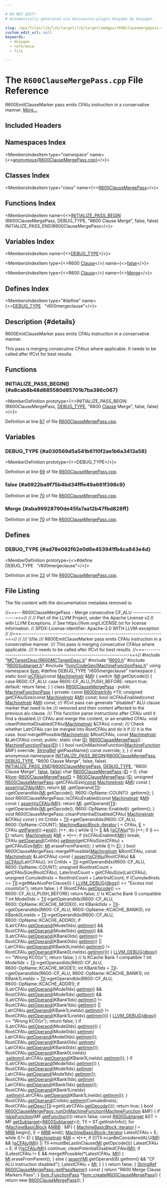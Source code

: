 ```yaml
---

# DO NOT EDIT!
# Automatically generated via docusaurus-plugin-doxygen by Doxygen.

slug: /api/files/lib/lib/target/lib/target/amdgpu/r600clausemergepass-cpp
custom_edit_url: null
keywords:
  - doxygen
  - reference
  - file

---
```





# The `R600ClauseMergePass.cpp` File Reference

<DoxygenPage pluginConfig={pluginConfig}>

R600EmitClauseMarker pass emits CFAlu instruction in a conservative manner. <a href="#details">More...</a>

## Included Headers

<IncludesList>
<IncludesListItem
  filePath="MCTargetDesc/R600MCTargetDesc.h"
  permalink="/docs/api/files/lib/lib/target/lib/target/amdgpu/lib/target/amdgpu/mctargetdesc/r600mctargetdesc-h"
  isLocal="true" />
<IncludesListItem
  filePath="R600.h"
  permalink="/docs/api/files/lib/lib/target/lib/target/amdgpu/r600-h"
  isLocal="true" />
<IncludesListItem
  filePath="R600Subtarget.h"
  permalink="/docs/api/files/lib/lib/target/lib/target/amdgpu/r600subtarget-h"
  isLocal="true" />
<IncludesListItem
  filePath="llvm/CodeGen/MachineFunctionPass.h"
  permalink="/docs/api/files/include/include/llvm/include/llvm/codegen/machinefunctionpass-h"
  isLocal="true" />
</IncludesList>

## Namespaces Index

<MembersIndex>

<MembersIndexItem
  type="namespace"
  name={<><a href="/docs/api/namespaces/anonymous-r600clausemergepass-cpp-">anonymous&#123;R600ClauseMergePass.cpp&#125;</a></>}>
</MembersIndexItem>

</MembersIndex>

## Classes Index

<MembersIndex>

<MembersIndexItem
  type="class"
  name={<><a href="/docs/api/classes/anonymous-namespace-r600clausemergepass-cpp-/r600clausemergepass">R600ClauseMergePass</a></>}>
</MembersIndexItem>

</MembersIndex>

## Functions Index

<MembersIndex>

<MembersIndexItem
  name={<><a href="#a8cab8b48d885580d85701b7ba386c067">INITIALIZE&#95;PASS&#95;BEGIN</a> (R600ClauseMergePass, DEBUG&#95;TYPE, &quot;R600 Clause Merge&quot;, false, false) INITIALIZE&#95;PASS&#95;END(R600ClauseMergePass</>}>
</MembersIndexItem>

</MembersIndex>

## Variables Index

<MembersIndex>

<MembersIndexItem
  name={<><a href="#a030569d5a541b6110f2ae1b6a3413a58">DEBUG&#95;TYPE</a></>}>
</MembersIndexItem>

<MembersIndexItem
  type={<>R600 <a href="/docs/api/classes/llvm/clause">Clause</a></>}
  name={<><a href="#a6922ba9f75b4bd34fffe49a661f398c9">false</a></>}>
</MembersIndexItem>

<MembersIndexItem
  type={<>R600 <a href="/docs/api/classes/llvm/clause">Clause</a></>}
  name={<><a href="#aba99928790de45fa7aa12b47fbd828ff">Merge</a></>}>
</MembersIndexItem>

</MembersIndex>

## Defines Index

<MembersIndex>

<MembersIndexItem
  type="#define"
  name={<><a href="#ad78e062f62e0d6e453941fb4ca843e4d">DEBUG&#95;TYPE</a>&nbsp;&nbsp;&nbsp;&quot;r600mergeclause&quot;</>}>
</MembersIndexItem>

</MembersIndex>

## Description {#details}

R600EmitClauseMarker pass emits CFAlu instruction in a conservative manner.

This pass is merging consecutive CFAlus where applicable. It needs to be called after IfCvt for best results.

<SectionDefinition>

## Functions

### INITIALIZE&#95;PASS&#95;BEGIN() {#a8cab8b48d885580d85701b7ba386c067}

<MemberDefinition
  prototype={<>INITIALIZE&#95;PASS&#95;BEGIN (R600ClauseMergePass, <a href="/docs/api/files/include/include/llvm/include/llvm/adt/genericcycleimpl-h/#ad78e062f62e0d6e453941fb4ca843e4d">DEBUG&#95;TYPE</a>, &quot;R600 <a href="/docs/api/classes/llvm/clause">Clause</a> Merge&quot;, false, false)</>}>

Definition at line <a href="#l00067">67</a> of file <a href="/docs/api/files/lib/lib/target/lib/target/amdgpu/r600clausemergepass-cpp">R600ClauseMergePass.cpp</a>.
</MemberDefinition>

</SectionDefinition>

<SectionDefinition>

## Variables

### DEBUG&#95;TYPE {#a030569d5a541b6110f2ae1b6a3413a58}

<MemberDefinition
  prototype={<>DEBUG&#95;TYPE</>}>

Definition at line <a href="#l00069">69</a> of file <a href="/docs/api/files/lib/lib/target/lib/target/amdgpu/r600clausemergepass-cpp">R600ClauseMergePass.cpp</a>.
</MemberDefinition>

### false {#a6922ba9f75b4bd34fffe49a661f398c9}

<MemberDefinition
  prototype="R600 Clause false">

Definition at line <a href="#l00070">70</a> of file <a href="/docs/api/files/lib/lib/target/lib/target/amdgpu/r600clausemergepass-cpp">R600ClauseMergePass.cpp</a>.
</MemberDefinition>

### Merge {#aba99928790de45fa7aa12b47fbd828ff}

<MemberDefinition
  prototype="R600 Clause Merge">

Definition at line <a href="#l00070">70</a> of file <a href="/docs/api/files/lib/lib/target/lib/target/amdgpu/r600clausemergepass-cpp">R600ClauseMergePass.cpp</a>.
</MemberDefinition>

</SectionDefinition>

<SectionDefinition>

## Defines

### DEBUG&#95;TYPE {#ad78e062f62e0d6e453941fb4ca843e4d}

<MemberDefinition
  prototype={<>#define DEBUG&#95;TYPE&nbsp;&nbsp;&nbsp;&quot;r600mergeclause&quot;</>}>

Definition at line <a href="#l00022">22</a> of file <a href="/docs/api/files/lib/lib/target/lib/target/amdgpu/r600clausemergepass-cpp">R600ClauseMergePass.cpp</a>.
</MemberDefinition>

</SectionDefinition>

## File Listing

The file content with the documentation metadata removed is:

<ProgramListing>

<Link id="l00001" /><CodeLine lineNumber="1"><Highlight kind="comment">//===-- R600ClauseMergePass - Merge consecutive CF&#95;ALU -------------------===//</Highlight><Highlight kind="normal"></Highlight></CodeLine>
<Link id="l00002" /><CodeLine lineNumber="2"><Highlight kind="normal"></Highlight><Highlight kind="comment">//</Highlight><Highlight kind="normal"></Highlight></CodeLine>
<Link id="l00003" /><CodeLine lineNumber="3"><Highlight kind="normal"></Highlight><Highlight kind="comment">// Part of the LLVM Project, under the Apache License v2.0 with LLVM Exceptions.</Highlight><Highlight kind="normal"></Highlight></CodeLine>
<Link id="l00004" /><CodeLine lineNumber="4"><Highlight kind="normal"></Highlight><Highlight kind="comment">// See https://llvm.org/LICENSE.txt for license information.</Highlight><Highlight kind="normal"></Highlight></CodeLine>
<Link id="l00005" /><CodeLine lineNumber="5"><Highlight kind="normal"></Highlight><Highlight kind="comment">// SPDX-License-Identifier: Apache-2.0 WITH LLVM-exception</Highlight><Highlight kind="normal"></Highlight></CodeLine>
<Link id="l00006" /><CodeLine lineNumber="6"><Highlight kind="normal"></Highlight><Highlight kind="comment">//</Highlight><Highlight kind="normal"></Highlight></CodeLine>
<Link id="l00007" /><CodeLine lineNumber="7"><Highlight kind="normal"></Highlight><Highlight kind="comment">//===----------------------------------------------------------------------===//</Highlight><Highlight kind="normal"></Highlight></CodeLine>
<Link id="l00008" /><CodeLine lineNumber="8"><Highlight kind="normal"></Highlight><Highlight kind="comment">//</Highlight><Highlight kind="comment"></Highlight></CodeLine>
<Link id="l00009" /><CodeLine lineNumber="9"><Highlight kind="comment">/// \\file</Highlight></CodeLine>
<Link id="l00010" /><CodeLine lineNumber="10"><Highlight kind="comment">/// R600EmitClauseMarker pass emits CFAlu instruction in a conservative manner.</Highlight></CodeLine>
<Link id="l00011" /><CodeLine lineNumber="11"><Highlight kind="comment">/// This pass is merging consecutive CFAlus where applicable.</Highlight></CodeLine>
<Link id="l00012" /><CodeLine lineNumber="12"><Highlight kind="comment">/// It needs to be called after IfCvt for best results.</Highlight><Highlight kind="normal"></Highlight></CodeLine>
<Link id="l00013" /><CodeLine lineNumber="13"><Highlight kind="normal"></Highlight><Highlight kind="comment">//===----------------------------------------------------------------------===//</Highlight><Highlight kind="normal"></Highlight></CodeLine>
<Link id="l00014" /><CodeLine lineNumber="14"><Highlight kind="normal"></Highlight></CodeLine>
<Link id="l00015" /><CodeLine lineNumber="15"><Highlight kind="normal"></Highlight><Highlight kind="preprocessor">#include &quot;<a href="/docs/api/files/lib/lib/target/lib/target/amdgpu/lib/target/amdgpu/mctargetdesc/r600mctargetdesc-h">MCTargetDesc/R600MCTargetDesc.h</a>&quot;</Highlight><Highlight kind="normal"></Highlight></CodeLine>
<Link id="l00016" /><CodeLine lineNumber="16"><Highlight kind="normal"></Highlight><Highlight kind="preprocessor">#include &quot;<a href="/docs/api/files/lib/lib/target/lib/target/amdgpu/r600-h">R600.h</a>&quot;</Highlight><Highlight kind="normal"></Highlight></CodeLine>
<Link id="l00017" /><CodeLine lineNumber="17"><Highlight kind="normal"></Highlight><Highlight kind="preprocessor">#include &quot;<a href="/docs/api/files/lib/lib/target/lib/target/amdgpu/r600subtarget-h">R600Subtarget.h</a>&quot;</Highlight><Highlight kind="normal"></Highlight></CodeLine>
<Link id="l00018" /><CodeLine lineNumber="18"><Highlight kind="normal"></Highlight><Highlight kind="preprocessor">#include &quot;<a href="/docs/api/files/include/include/llvm/include/llvm/codegen/machinefunctionpass-h">llvm/CodeGen/MachineFunctionPass.h</a>&quot;</Highlight><Highlight kind="normal"></Highlight></CodeLine>
<Link id="l00019" /><CodeLine lineNumber="19"><Highlight kind="normal"></Highlight></CodeLine>
<Link id="l00020" /><CodeLine lineNumber="20"><Highlight kind="normal"></Highlight><Highlight kind="keyword">using namespace </Highlight><Highlight kind="normal"><a href="/docs/api/namespaces/llvm">llvm</a>;</Highlight></CodeLine>
<Link id="l00021" /><CodeLine lineNumber="21"><Highlight kind="normal"></Highlight></CodeLine>
<Link id="l00022" /><CodeLine lineNumber="22" lineLink="#ad78e062f62e0d6e453941fb4ca843e4d"><Highlight kind="normal"></Highlight><Highlight kind="preprocessor">#define DEBUG&#95;TYPE &quot;r600mergeclause&quot;</Highlight><Highlight kind="normal"></Highlight></CodeLine>
<Link id="l00023" /><CodeLine lineNumber="23"><Highlight kind="normal"></Highlight></CodeLine>
<Link id="l00024" /><CodeLine lineNumber="24" lineLink="/docs/api/namespaces/anonymous-r600clausemergepass-cpp-"><Highlight kind="normal"></Highlight><Highlight kind="keyword">namespace </Highlight><Highlight kind="normal">&#123;</Highlight></CodeLine>
<Link id="l00025" /><CodeLine lineNumber="25"><Highlight kind="normal"></Highlight></CodeLine>
<Link id="l00026" /><CodeLine lineNumber="26" lineLink="/docs/api/namespaces/anonymous-r600clausemergepass-cpp-/#aef4ee28a23f213c74776a9f4d8cc4d11"><Highlight kind="normal"></Highlight><Highlight kind="keyword">static</Highlight><Highlight kind="normal"> </Highlight><Highlight kind="keywordtype">bool</Highlight><Highlight kind="normal"> <a href="/docs/api/namespaces/anonymous-r600clausemergepass-cpp-/#aef4ee28a23f213c74776a9f4d8cc4d11">isCFAlu</a>(</Highlight><Highlight kind="keyword">const</Highlight><Highlight kind="normal"> <a href="/docs/api/classes/llvm/machineinstr">MachineInstr</a> &amp;<a href="/docs/api/files/lib/lib/codegen/lib/codegen/globalisel/irtranslator-cpp/#abe44dfdea65b4f7e11e0a608ab708b76">MI</a>) &#123;</Highlight></CodeLine>
<Link id="l00027" /><CodeLine lineNumber="27"><Highlight kind="normal">  </Highlight><Highlight kind="keywordflow">switch</Highlight><Highlight kind="normal"> (<a href="/docs/api/files/lib/lib/codegen/lib/codegen/globalisel/irtranslator-cpp/#abe44dfdea65b4f7e11e0a608ab708b76">MI</a>.getOpcode()) &#123;</Highlight></CodeLine>
<Link id="l00028" /><CodeLine lineNumber="28"><Highlight kind="normal">  </Highlight><Highlight kind="keywordflow">case</Highlight><Highlight kind="normal"> R600::CF&#95;ALU:</Highlight></CodeLine>
<Link id="l00029" /><CodeLine lineNumber="29"><Highlight kind="normal">  </Highlight><Highlight kind="keywordflow">case</Highlight><Highlight kind="normal"> R600::CF&#95;ALU&#95;PUSH&#95;BEFORE:</Highlight></CodeLine>
<Link id="l00030" /><CodeLine lineNumber="30"><Highlight kind="normal">    </Highlight><Highlight kind="keywordflow">return</Highlight><Highlight kind="normal"> </Highlight><Highlight kind="keyword">true</Highlight><Highlight kind="normal">;</Highlight></CodeLine>
<Link id="l00031" /><CodeLine lineNumber="31"><Highlight kind="normal">  </Highlight><Highlight kind="keywordflow">default</Highlight><Highlight kind="normal">:</Highlight></CodeLine>
<Link id="l00032" /><CodeLine lineNumber="32"><Highlight kind="normal">    </Highlight><Highlight kind="keywordflow">return</Highlight><Highlight kind="normal"> </Highlight><Highlight kind="keyword">false</Highlight><Highlight kind="normal">;</Highlight></CodeLine>
<Link id="l00033" /><CodeLine lineNumber="33"><Highlight kind="normal">  &#125;</Highlight></CodeLine>
<Link id="l00034" /><CodeLine lineNumber="34"><Highlight kind="normal">&#125;</Highlight></CodeLine>
<Link id="l00035" /><CodeLine lineNumber="35"><Highlight kind="normal"></Highlight></CodeLine>
<Link id="l00036" /><CodeLine lineNumber="36" lineLink="/docs/api/classes/anonymous-namespace-r600clausemergepass-cpp-/r600clausemergepass"><Highlight kind="normal"></Highlight><Highlight kind="keyword">class </Highlight><Highlight kind="normal"><a href="/docs/api/classes/anonymous-namespace-r600clausemergepass-cpp-/r600clausemergepass/#a9f2bec97a19ea44f475f2bcab2501785">R600ClauseMergePass</a> : </Highlight><Highlight kind="keyword">public</Highlight><Highlight kind="normal"> <a href="/docs/api/classes/llvm/machinefunctionpass/#a29c81d2386f4a727c6d33413807530c8">MachineFunctionPass</a> &#123;</Highlight></CodeLine>
<Link id="l00037" /><CodeLine lineNumber="37"><Highlight kind="normal"></Highlight></CodeLine>
<Link id="l00038" /><CodeLine lineNumber="38"><Highlight kind="normal"></Highlight><Highlight kind="keyword">private</Highlight><Highlight kind="normal">:</Highlight></CodeLine>
<Link id="l00039" /><CodeLine lineNumber="39"><Highlight kind="normal">  </Highlight><Highlight kind="keyword">const</Highlight><Highlight kind="normal"> <a href="/docs/api/classes/llvm/r600instrinfo">R600InstrInfo</a> &#42;TII;</Highlight></CodeLine>
<Link id="l00040" /><CodeLine lineNumber="40"><Highlight kind="normal"></Highlight></CodeLine>
<Link id="l00041" /><CodeLine lineNumber="41"><Highlight kind="normal">  </Highlight><Highlight kind="keywordtype">unsigned</Highlight><Highlight kind="normal"> getCFAluSize(</Highlight><Highlight kind="keyword">const</Highlight><Highlight kind="normal"> <a href="/docs/api/classes/llvm/machineinstr">MachineInstr</a> &amp;<a href="/docs/api/files/lib/lib/codegen/lib/codegen/globalisel/irtranslator-cpp/#abe44dfdea65b4f7e11e0a608ab708b76">MI</a>) </Highlight><Highlight kind="keyword">const</Highlight><Highlight kind="normal">;</Highlight></CodeLine>
<Link id="l00042" /><CodeLine lineNumber="42"><Highlight kind="normal">  </Highlight><Highlight kind="keywordtype">bool</Highlight><Highlight kind="normal"> isCFAluEnabled(</Highlight><Highlight kind="keyword">const</Highlight><Highlight kind="normal"> <a href="/docs/api/classes/llvm/machineinstr">MachineInstr</a> &amp;<a href="/docs/api/files/lib/lib/codegen/lib/codegen/globalisel/irtranslator-cpp/#abe44dfdea65b4f7e11e0a608ab708b76">MI</a>) </Highlight><Highlight kind="keyword">const</Highlight><Highlight kind="normal">;</Highlight></CodeLine>
<Link id="l00043" /><CodeLine lineNumber="43"><Highlight kind="normal"></Highlight><Highlight kind="comment"></Highlight></CodeLine>
<Link id="l00044" /><CodeLine lineNumber="44"><Highlight kind="comment">  /// IfCvt pass can generate &quot;disabled&quot; ALU clause marker that need to be</Highlight></CodeLine>
<Link id="l00045" /><CodeLine lineNumber="45"><Highlight kind="comment">  /// removed and their content affected to the previous alu clause.</Highlight></CodeLine>
<Link id="l00046" /><CodeLine lineNumber="46"><Highlight kind="comment">  /// This function parse instructions after CFAlu until it find a disabled</Highlight></CodeLine>
<Link id="l00047" /><CodeLine lineNumber="47"><Highlight kind="comment">  /// CFAlu and merge the content, or an enabled CFAlu.</Highlight><Highlight kind="normal"></Highlight></CodeLine>
<Link id="l00048" /><CodeLine lineNumber="48"><Highlight kind="normal">  </Highlight><Highlight kind="keywordtype">void</Highlight><Highlight kind="normal"> cleanPotentialDisabledCFAlu(<a href="/docs/api/classes/llvm/machineinstr">MachineInstr</a> &amp;CFAlu) </Highlight><Highlight kind="keyword">const</Highlight><Highlight kind="normal">;</Highlight></CodeLine>
<Link id="l00049" /><CodeLine lineNumber="49"><Highlight kind="normal"></Highlight><Highlight kind="comment"></Highlight></CodeLine>
<Link id="l00050" /><CodeLine lineNumber="50"><Highlight kind="comment">  /// Check whether LatrCFAlu can be merged into RootCFAlu and do it if</Highlight></CodeLine>
<Link id="l00051" /><CodeLine lineNumber="51"><Highlight kind="comment">  /// it is the case.</Highlight><Highlight kind="normal"></Highlight></CodeLine>
<Link id="l00052" /><CodeLine lineNumber="52"><Highlight kind="normal">  </Highlight><Highlight kind="keywordtype">bool</Highlight><Highlight kind="normal"> mergeIfPossible(<a href="/docs/api/classes/llvm/machineinstr">MachineInstr</a> &amp;RootCFAlu,</Highlight></CodeLine>
<Link id="l00053" /><CodeLine lineNumber="53"><Highlight kind="normal">                       </Highlight><Highlight kind="keyword">const</Highlight><Highlight kind="normal"> <a href="/docs/api/classes/llvm/machineinstr">MachineInstr</a> &amp;LatrCFAlu) </Highlight><Highlight kind="keyword">const</Highlight><Highlight kind="normal">;</Highlight></CodeLine>
<Link id="l00054" /><CodeLine lineNumber="54"><Highlight kind="normal"></Highlight></CodeLine>
<Link id="l00055" /><CodeLine lineNumber="55"><Highlight kind="normal"></Highlight><Highlight kind="keyword">public</Highlight><Highlight kind="normal">:</Highlight></CodeLine>
<Link id="l00056" /><CodeLine lineNumber="56" lineLink="/docs/api/classes/anonymous-namespace-r600clausemergepass-cpp-/r600clausemergepass/#a43a46344e7ca4e2c086322a5f64f05e1"><Highlight kind="normal">  </Highlight><Highlight kind="keyword">static</Highlight><Highlight kind="normal"> </Highlight><Highlight kind="keywordtype">char</Highlight><Highlight kind="normal"> <a href="/docs/api/classes/anonymous-namespace-r600clausemergepass-cpp-/r600clausemergepass/#a43a46344e7ca4e2c086322a5f64f05e1">ID</a>;</Highlight></CodeLine>
<Link id="l00057" /><CodeLine lineNumber="57"><Highlight kind="normal"></Highlight></CodeLine>
<Link id="l00058" /><CodeLine lineNumber="58" lineLink="/docs/api/classes/anonymous-namespace-r600clausemergepass-cpp-/r600clausemergepass/#a9f2bec97a19ea44f475f2bcab2501785"><Highlight kind="normal">  <a href="/docs/api/classes/anonymous-namespace-r600clausemergepass-cpp-/r600clausemergepass/#a9f2bec97a19ea44f475f2bcab2501785">R600ClauseMergePass</a>() : <a href="/docs/api/classes/llvm/machinefunctionpass/#a29c81d2386f4a727c6d33413807530c8">MachineFunctionPass</a>(<a href="/docs/api/classes/anonymous-namespace-r600clausemergepass-cpp-/r600clausemergepass/#a43a46344e7ca4e2c086322a5f64f05e1">ID</a>) &#123; &#125;</Highlight></CodeLine>
<Link id="l00059" /><CodeLine lineNumber="59"><Highlight kind="normal"></Highlight></CodeLine>
<Link id="l00060" /><CodeLine lineNumber="60"><Highlight kind="normal">  </Highlight><Highlight kind="keywordtype">bool</Highlight><Highlight kind="normal"> runOnMachineFunction(<a href="/docs/api/classes/llvm/machinefunction">MachineFunction</a> &amp;MF) </Highlight><Highlight kind="keyword">override</Highlight><Highlight kind="normal">;</Highlight></CodeLine>
<Link id="l00061" /><CodeLine lineNumber="61"><Highlight kind="normal"></Highlight></CodeLine>
<Link id="l00062" /><CodeLine lineNumber="62"><Highlight kind="normal">  <a href="/docs/api/classes/llvm/stringref">StringRef</a> getPassName() </Highlight><Highlight kind="keyword">const override</Highlight><Highlight kind="normal">;</Highlight></CodeLine>
<Link id="l00063" /><CodeLine lineNumber="63"><Highlight kind="normal">&#125;;</Highlight></CodeLine>
<Link id="l00064" /><CodeLine lineNumber="64"><Highlight kind="normal"></Highlight></CodeLine>
<Link id="l00065" /><CodeLine lineNumber="65"><Highlight kind="normal">&#125; </Highlight><Highlight kind="comment">// end anonymous namespace</Highlight><Highlight kind="normal"></Highlight></CodeLine>
<Link id="l00066" /><CodeLine lineNumber="66"><Highlight kind="normal"></Highlight></CodeLine>
<Link id="l00067" /><CodeLine lineNumber="67" lineLink="#a8cab8b48d885580d85701b7ba386c067"><Highlight kind="normal"><a href="/docs/api/files/include/include/llvm/passsupport-h/#aaa970fc931c1c63037a8182e028d04b1">INITIALIZE&#95;PASS&#95;BEGIN</a>(<a href="/docs/api/classes/anonymous-namespace-r600clausemergepass-cpp-/r600clausemergepass/#a9f2bec97a19ea44f475f2bcab2501785">R600ClauseMergePass</a>, <a href="/docs/api/files/include/include/llvm/include/llvm/adt/genericcycleimpl-h/#ad78e062f62e0d6e453941fb4ca843e4d">DEBUG&#95;TYPE</a>,</Highlight></CodeLine>
<Link id="l00068" /><CodeLine lineNumber="68"><Highlight kind="normal">                      </Highlight><Highlight kind="stringliteral">&quot;R600 Clause Merge&quot;</Highlight><Highlight kind="normal">, </Highlight><Highlight kind="keyword">false</Highlight><Highlight kind="normal">, </Highlight><Highlight kind="keyword">false</Highlight><Highlight kind="normal">)</Highlight></CodeLine>
<Link id="l00069" /><CodeLine lineNumber="69" lineLink="#a030569d5a541b6110f2ae1b6a3413a58"><Highlight kind="normal"><a href="/docs/api/files/include/include/llvm/passsupport-h/#a74ce8276b89067e806f67c45a6d92575">INITIALIZE&#95;PASS&#95;END</a>(<a href="/docs/api/classes/anonymous-namespace-r600clausemergepass-cpp-/r600clausemergepass/#a9f2bec97a19ea44f475f2bcab2501785">R600ClauseMergePass</a>, <a href="/docs/api/files/include/include/llvm/include/llvm/adt/genericcycleimpl-h/#ad78e062f62e0d6e453941fb4ca843e4d">DEBUG&#95;TYPE</a>,</Highlight></CodeLine>
<Link id="l00070" /><CodeLine lineNumber="70" lineLink="#a6922ba9f75b4bd34fffe49a661f398c9"><Highlight kind="normal">                    </Highlight><Highlight kind="stringliteral">&quot;R600 Clause Merge&quot;</Highlight><Highlight kind="normal">, <a href="/docs/api/namespaces/false">false</a>, <a href="/docs/api/namespaces/false">false</a>)</Highlight></CodeLine>
<Link id="l00071" /><CodeLine lineNumber="71"><Highlight kind="normal"></Highlight></CodeLine>
<Link id="l00072" /><CodeLine lineNumber="72"><Highlight kind="normal"></Highlight><Highlight kind="keywordtype">char</Highlight><Highlight kind="normal"> <a href="/docs/api/classes/anonymous-namespace-r600clausemergepass-cpp-/r600clausemergepass/#a9f2bec97a19ea44f475f2bcab2501785">R600ClauseMergePass</a>::<a href="/docs/api/namespaces/llvm/callingconv/#abdf8cf606905c10634e831390981b0ed">ID</a> = 0;</Highlight></CodeLine>
<Link id="l00073" /><CodeLine lineNumber="73"><Highlight kind="normal"></Highlight></CodeLine>
<Link id="l00074" /><CodeLine lineNumber="74" lineLink="/docs/api/namespaces/llvm/#a09e6df003806bd4c9c27584fc8008791"><Highlight kind="normal"></Highlight><Highlight kind="keywordtype">char</Highlight><Highlight kind="normal"> &amp;<a href="/docs/api/namespaces/llvm">llvm</a>::<a href="/docs/api/namespaces/llvm/#a09e6df003806bd4c9c27584fc8008791">R600ClauseMergePassID</a> = <a href="/docs/api/classes/anonymous-namespace-r600clausemergepass-cpp-/r600clausemergepass/#a9f2bec97a19ea44f475f2bcab2501785">R600ClauseMergePass</a>::<a href="/docs/api/namespaces/llvm/callingconv/#abdf8cf606905c10634e831390981b0ed">ID</a>;</Highlight></CodeLine>
<Link id="l00075" /><CodeLine lineNumber="75"><Highlight kind="normal"></Highlight></CodeLine>
<Link id="l00076" /><CodeLine lineNumber="76"><Highlight kind="normal"></Highlight><Highlight kind="keywordtype">unsigned</Highlight><Highlight kind="normal"> <a href="/docs/api/classes/anonymous-namespace-r600clausemergepass-cpp-/r600clausemergepass/#a9f2bec97a19ea44f475f2bcab2501785">R600ClauseMergePass</a>::getCFAluSize(<a href="/docs/api/files/lib/lib/target/lib/target/aarch64/aarch64promoteconstant-cpp/#a90f8350fecae261c25be85d38b451bff">const</a> <a href="/docs/api/classes/llvm/machineinstr">MachineInstr</a> &amp;<a href="/docs/api/files/lib/lib/codegen/lib/codegen/globalisel/irtranslator-cpp/#abe44dfdea65b4f7e11e0a608ab708b76">MI</a>)</Highlight><Highlight kind="keyword"> const </Highlight><Highlight kind="normal">&#123;</Highlight></CodeLine>
<Link id="l00077" /><CodeLine lineNumber="77"><Highlight kind="normal">  <a href="/docs/api/files/lib/lib/target/lib/target/amdgpu/silowercontrolflow-cpp/#a4868c5d81c5ccc98c47aeab6244346a0">assert</a>(<a href="/docs/api/namespaces/anonymous-r600clausemergepass-cpp-/#aef4ee28a23f213c74776a9f4d8cc4d11">isCFAlu</a>(<a href="/docs/api/files/lib/lib/codegen/lib/codegen/globalisel/irtranslator-cpp/#abe44dfdea65b4f7e11e0a608ab708b76">MI</a>));</Highlight></CodeLine>
<Link id="l00078" /><CodeLine lineNumber="78"><Highlight kind="normal">  </Highlight><Highlight kind="keywordflow">return</Highlight><Highlight kind="normal"> <a href="/docs/api/files/lib/lib/codegen/lib/codegen/globalisel/irtranslator-cpp/#abe44dfdea65b4f7e11e0a608ab708b76">MI</a></Highlight></CodeLine>
<Link id="l00079" /><CodeLine lineNumber="79"><Highlight kind="normal">      .getOperand(<a href="/docs/api/files/lib/lib/target/lib/target/hexagon/hexagoncopytocombine-cpp/#a1d40004718218dbdf06b496766299101">TII</a>-&gt;getOperandIdx(<a href="/docs/api/files/lib/lib/codegen/lib/codegen/globalisel/irtranslator-cpp/#abe44dfdea65b4f7e11e0a608ab708b76">MI</a>.getOpcode(), R600::OpName::COUNT))</Highlight></CodeLine>
<Link id="l00080" /><CodeLine lineNumber="80"><Highlight kind="normal">      .getImm();</Highlight></CodeLine>
<Link id="l00081" /><CodeLine lineNumber="81"><Highlight kind="normal">&#125;</Highlight></CodeLine>
<Link id="l00082" /><CodeLine lineNumber="82"><Highlight kind="normal"></Highlight></CodeLine>
<Link id="l00083" /><CodeLine lineNumber="83"><Highlight kind="normal"></Highlight><Highlight kind="keywordtype">bool</Highlight><Highlight kind="normal"> R600ClauseMergePass::isCFAluEnabled(</Highlight><Highlight kind="keyword">const</Highlight><Highlight kind="normal"> <a href="/docs/api/classes/llvm/machineinstr">MachineInstr</a> &amp;<a href="/docs/api/files/lib/lib/codegen/lib/codegen/globalisel/irtranslator-cpp/#abe44dfdea65b4f7e11e0a608ab708b76">MI</a>)</Highlight><Highlight kind="keyword"> const </Highlight><Highlight kind="normal">&#123;</Highlight></CodeLine>
<Link id="l00084" /><CodeLine lineNumber="84"><Highlight kind="normal">  <a href="/docs/api/files/lib/lib/target/lib/target/amdgpu/silowercontrolflow-cpp/#a4868c5d81c5ccc98c47aeab6244346a0">assert</a>(<a href="/docs/api/namespaces/anonymous-r600clausemergepass-cpp-/#aef4ee28a23f213c74776a9f4d8cc4d11">isCFAlu</a>(<a href="/docs/api/files/lib/lib/codegen/lib/codegen/globalisel/irtranslator-cpp/#abe44dfdea65b4f7e11e0a608ab708b76">MI</a>));</Highlight></CodeLine>
<Link id="l00085" /><CodeLine lineNumber="85"><Highlight kind="normal">  </Highlight><Highlight kind="keywordflow">return</Highlight><Highlight kind="normal"> <a href="/docs/api/files/lib/lib/codegen/lib/codegen/globalisel/irtranslator-cpp/#abe44dfdea65b4f7e11e0a608ab708b76">MI</a></Highlight></CodeLine>
<Link id="l00086" /><CodeLine lineNumber="86"><Highlight kind="normal">      .getOperand(<a href="/docs/api/files/lib/lib/target/lib/target/hexagon/hexagoncopytocombine-cpp/#a1d40004718218dbdf06b496766299101">TII</a>-&gt;getOperandIdx(<a href="/docs/api/files/lib/lib/codegen/lib/codegen/globalisel/irtranslator-cpp/#abe44dfdea65b4f7e11e0a608ab708b76">MI</a>.getOpcode(), R600::OpName::Enabled))</Highlight></CodeLine>
<Link id="l00087" /><CodeLine lineNumber="87"><Highlight kind="normal">      .getImm();</Highlight></CodeLine>
<Link id="l00088" /><CodeLine lineNumber="88"><Highlight kind="normal">&#125;</Highlight></CodeLine>
<Link id="l00089" /><CodeLine lineNumber="89"><Highlight kind="normal"></Highlight></CodeLine>
<Link id="l00090" /><CodeLine lineNumber="90"><Highlight kind="normal"></Highlight><Highlight kind="keywordtype">void</Highlight><Highlight kind="normal"> R600ClauseMergePass::cleanPotentialDisabledCFAlu(</Highlight></CodeLine>
<Link id="l00091" /><CodeLine lineNumber="91"><Highlight kind="normal">    <a href="/docs/api/classes/llvm/machineinstr">MachineInstr</a> &amp;CFAlu)</Highlight><Highlight kind="keyword"> const </Highlight><Highlight kind="normal">&#123;</Highlight></CodeLine>
<Link id="l00092" /><CodeLine lineNumber="92"><Highlight kind="normal">  </Highlight><Highlight kind="keywordtype">int</Highlight><Highlight kind="normal"> CntIdx = <a href="/docs/api/files/lib/lib/target/lib/target/hexagon/hexagoncopytocombine-cpp/#a1d40004718218dbdf06b496766299101">TII</a>-&gt;getOperandIdx(R600::CF&#95;ALU, R600::OpName::COUNT);</Highlight></CodeLine>
<Link id="l00093" /><CodeLine lineNumber="93"><Highlight kind="normal">  <a href="/docs/api/classes/llvm/machinebasicblock/#ae34c996b58df9b9ce6695a0c8b70c533">MachineBasicBlock::iterator</a> <a href="/docs/api/files/lib/lib/support/md5-cpp/#ac0eafdc9ee161b71e7af98af736952fd">I</a> = CFAlu, <a href="/docs/api/files/lib/lib/ir/builtingcs-cpp/#abb2b3a60ccc38a28239e19a1646e0c8a">E</a> = CFAlu.<a href="/docs/api/classes/llvm/machineinstr/#a1e855100f407ca4be098d0050be403b0">getParent</a>()-&gt;<a href="/docs/api/classes/llvm/machinebasicblock/#acbc921830578e2741be6549db716c0ce">end</a>();</Highlight></CodeLine>
<Link id="l00094" /><CodeLine lineNumber="94"><Highlight kind="normal">  <a href="/docs/api/files/lib/lib/support/md5-cpp/#ac0eafdc9ee161b71e7af98af736952fd">I</a>++;</Highlight></CodeLine>
<Link id="l00095" /><CodeLine lineNumber="95"><Highlight kind="normal">  </Highlight><Highlight kind="keywordflow">do</Highlight><Highlight kind="normal"> &#123;</Highlight></CodeLine>
<Link id="l00096" /><CodeLine lineNumber="96"><Highlight kind="normal">    </Highlight><Highlight kind="keywordflow">while</Highlight><Highlight kind="normal"> (<a href="/docs/api/files/lib/lib/support/md5-cpp/#ac0eafdc9ee161b71e7af98af736952fd">I</a> != <a href="/docs/api/files/lib/lib/ir/builtingcs-cpp/#abb2b3a60ccc38a28239e19a1646e0c8a">E</a> &amp;&amp; !<a href="/docs/api/namespaces/anonymous-r600clausemergepass-cpp-/#aef4ee28a23f213c74776a9f4d8cc4d11">isCFAlu</a>(&#42;<a href="/docs/api/files/lib/lib/support/md5-cpp/#ac0eafdc9ee161b71e7af98af736952fd">I</a>))</Highlight></CodeLine>
<Link id="l00097" /><CodeLine lineNumber="97"><Highlight kind="normal">      <a href="/docs/api/files/lib/lib/support/md5-cpp/#ac0eafdc9ee161b71e7af98af736952fd">I</a>++;</Highlight></CodeLine>
<Link id="l00098" /><CodeLine lineNumber="98"><Highlight kind="normal">    </Highlight><Highlight kind="keywordflow">if</Highlight><Highlight kind="normal"> (<a href="/docs/api/files/lib/lib/support/md5-cpp/#ac0eafdc9ee161b71e7af98af736952fd">I</a> == <a href="/docs/api/files/lib/lib/ir/builtingcs-cpp/#abb2b3a60ccc38a28239e19a1646e0c8a">E</a>)</Highlight></CodeLine>
<Link id="l00099" /><CodeLine lineNumber="99"><Highlight kind="normal">      </Highlight><Highlight kind="keywordflow">return</Highlight><Highlight kind="normal">;</Highlight></CodeLine>
<Link id="l00100" /><CodeLine lineNumber="100"><Highlight kind="normal">    <a href="/docs/api/classes/llvm/machineinstr">MachineInstr</a> &amp;<a href="/docs/api/files/lib/lib/codegen/lib/codegen/globalisel/irtranslator-cpp/#abe44dfdea65b4f7e11e0a608ab708b76">MI</a> = &#42;<a href="/docs/api/files/lib/lib/support/md5-cpp/#ac0eafdc9ee161b71e7af98af736952fd">I</a>++;</Highlight></CodeLine>
<Link id="l00101" /><CodeLine lineNumber="101"><Highlight kind="normal">    </Highlight><Highlight kind="keywordflow">if</Highlight><Highlight kind="normal"> (isCFAluEnabled(<a href="/docs/api/files/lib/lib/codegen/lib/codegen/globalisel/irtranslator-cpp/#abe44dfdea65b4f7e11e0a608ab708b76">MI</a>))</Highlight></CodeLine>
<Link id="l00102" /><CodeLine lineNumber="102"><Highlight kind="normal">      </Highlight><Highlight kind="keywordflow">break</Highlight><Highlight kind="normal">;</Highlight></CodeLine>
<Link id="l00103" /><CodeLine lineNumber="103"><Highlight kind="normal">    CFAlu.<a href="/docs/api/classes/llvm/machineinstr/#ad67c9230577a0b640c52852c75c93939">getOperand</a>(CntIdx).<a href="/docs/api/classes/llvm/machineoperand/#a2feaa1c69335c6b9028076cd68c7a5f5">setImm</a>(getCFAluSize(CFAlu) + getCFAluSize(<a href="/docs/api/files/lib/lib/codegen/lib/codegen/globalisel/irtranslator-cpp/#abe44dfdea65b4f7e11e0a608ab708b76">MI</a>));</Highlight></CodeLine>
<Link id="l00104" /><CodeLine lineNumber="104"><Highlight kind="normal">    <a href="/docs/api/files/lib/lib/codegen/lib/codegen/globalisel/irtranslator-cpp/#abe44dfdea65b4f7e11e0a608ab708b76">MI</a>.eraseFromParent();</Highlight></CodeLine>
<Link id="l00105" /><CodeLine lineNumber="105"><Highlight kind="normal">  &#125; </Highlight><Highlight kind="keywordflow">while</Highlight><Highlight kind="normal"> (<a href="/docs/api/files/lib/lib/support/md5-cpp/#ac0eafdc9ee161b71e7af98af736952fd">I</a> != <a href="/docs/api/files/lib/lib/ir/builtingcs-cpp/#abb2b3a60ccc38a28239e19a1646e0c8a">E</a>);</Highlight></CodeLine>
<Link id="l00106" /><CodeLine lineNumber="106"><Highlight kind="normal">&#125;</Highlight></CodeLine>
<Link id="l00107" /><CodeLine lineNumber="107"><Highlight kind="normal"></Highlight></CodeLine>
<Link id="l00108" /><CodeLine lineNumber="108"><Highlight kind="normal"></Highlight><Highlight kind="keywordtype">bool</Highlight><Highlight kind="normal"> R600ClauseMergePass::mergeIfPossible(<a href="/docs/api/classes/llvm/machineinstr">MachineInstr</a> &amp;RootCFAlu,</Highlight></CodeLine>
<Link id="l00109" /><CodeLine lineNumber="109"><Highlight kind="normal">                                          </Highlight><Highlight kind="keyword">const</Highlight><Highlight kind="normal"> <a href="/docs/api/classes/llvm/machineinstr">MachineInstr</a> &amp;LatrCFAlu)</Highlight><Highlight kind="keyword"> const </Highlight><Highlight kind="normal">&#123;</Highlight></CodeLine>
<Link id="l00110" /><CodeLine lineNumber="110"><Highlight kind="normal">  <a href="/docs/api/files/lib/lib/target/lib/target/amdgpu/silowercontrolflow-cpp/#a4868c5d81c5ccc98c47aeab6244346a0">assert</a>(<a href="/docs/api/namespaces/anonymous-r600clausemergepass-cpp-/#aef4ee28a23f213c74776a9f4d8cc4d11">isCFAlu</a>(RootCFAlu) &amp;&amp; <a href="/docs/api/namespaces/anonymous-r600clausemergepass-cpp-/#aef4ee28a23f213c74776a9f4d8cc4d11">isCFAlu</a>(LatrCFAlu));</Highlight></CodeLine>
<Link id="l00111" /><CodeLine lineNumber="111"><Highlight kind="normal">  </Highlight><Highlight kind="keywordtype">int</Highlight><Highlight kind="normal"> CntIdx = <a href="/docs/api/files/lib/lib/target/lib/target/hexagon/hexagoncopytocombine-cpp/#a1d40004718218dbdf06b496766299101">TII</a>-&gt;getOperandIdx(R600::CF&#95;ALU, R600::OpName::COUNT);</Highlight></CodeLine>
<Link id="l00112" /><CodeLine lineNumber="112"><Highlight kind="normal">  </Highlight><Highlight kind="keywordtype">unsigned</Highlight><Highlight kind="normal"> RootInstCount = getCFAluSize(RootCFAlu),</Highlight></CodeLine>
<Link id="l00113" /><CodeLine lineNumber="113"><Highlight kind="normal">      LaterInstCount = getCFAluSize(LatrCFAlu);</Highlight></CodeLine>
<Link id="l00114" /><CodeLine lineNumber="114"><Highlight kind="normal">  </Highlight><Highlight kind="keywordtype">unsigned</Highlight><Highlight kind="normal"> CumuledInsts = RootInstCount + LaterInstCount;</Highlight></CodeLine>
<Link id="l00115" /><CodeLine lineNumber="115"><Highlight kind="normal">  </Highlight><Highlight kind="keywordflow">if</Highlight><Highlight kind="normal"> (CumuledInsts &gt;= <a href="/docs/api/files/lib/lib/target/lib/target/hexagon/hexagoncopytocombine-cpp/#a1d40004718218dbdf06b496766299101">TII</a>-&gt;getMaxAlusPerClause()) &#123;</Highlight></CodeLine>
<Link id="l00116" /><CodeLine lineNumber="116"><Highlight kind="normal">    <a href="/docs/api/files/include/include/llvm/include/llvm/support/debug-h/#a196897517069dda1bdb549e24468f7d7">LLVM&#95;DEBUG</a>(<a href="/docs/api/namespaces/llvm/#a7c46c742c31be54870e2038048e6b391">dbgs</a>() &lt;&lt; </Highlight><Highlight kind="stringliteral">&quot;Excess inst counts\\n&quot;</Highlight><Highlight kind="normal">);</Highlight></CodeLine>
<Link id="l00117" /><CodeLine lineNumber="117"><Highlight kind="normal">    </Highlight><Highlight kind="keywordflow">return</Highlight><Highlight kind="normal"> </Highlight><Highlight kind="keyword">false</Highlight><Highlight kind="normal">;</Highlight></CodeLine>
<Link id="l00118" /><CodeLine lineNumber="118"><Highlight kind="normal">  &#125;</Highlight></CodeLine>
<Link id="l00119" /><CodeLine lineNumber="119"><Highlight kind="normal">  </Highlight><Highlight kind="keywordflow">if</Highlight><Highlight kind="normal"> (RootCFAlu.<a href="/docs/api/classes/llvm/machineinstr/#a0363204b5fbab08a46f5a7cd7f376f78">getOpcode</a>() == R600::CF&#95;ALU&#95;PUSH&#95;BEFORE)</Highlight></CodeLine>
<Link id="l00120" /><CodeLine lineNumber="120"><Highlight kind="normal">    </Highlight><Highlight kind="keywordflow">return</Highlight><Highlight kind="normal"> </Highlight><Highlight kind="keyword">false</Highlight><Highlight kind="normal">;</Highlight></CodeLine>
<Link id="l00121" /><CodeLine lineNumber="121"><Highlight kind="normal">  </Highlight><Highlight kind="comment">// Is KCache Bank 0 compatible ?</Highlight><Highlight kind="normal"></Highlight></CodeLine>
<Link id="l00122" /><CodeLine lineNumber="122"><Highlight kind="normal">  </Highlight><Highlight kind="keywordtype">int</Highlight><Highlight kind="normal"> Mode0Idx =</Highlight></CodeLine>
<Link id="l00123" /><CodeLine lineNumber="123"><Highlight kind="normal">      <a href="/docs/api/files/lib/lib/target/lib/target/hexagon/hexagoncopytocombine-cpp/#a1d40004718218dbdf06b496766299101">TII</a>-&gt;getOperandIdx(R600::CF&#95;ALU, R600::OpName::KCACHE&#95;MODE0);</Highlight></CodeLine>
<Link id="l00124" /><CodeLine lineNumber="124"><Highlight kind="normal">  </Highlight><Highlight kind="keywordtype">int</Highlight><Highlight kind="normal"> KBank0Idx =</Highlight></CodeLine>
<Link id="l00125" /><CodeLine lineNumber="125"><Highlight kind="normal">      <a href="/docs/api/files/lib/lib/target/lib/target/hexagon/hexagoncopytocombine-cpp/#a1d40004718218dbdf06b496766299101">TII</a>-&gt;getOperandIdx(R600::CF&#95;ALU, R600::OpName::KCACHE&#95;BANK0);</Highlight></CodeLine>
<Link id="l00126" /><CodeLine lineNumber="126"><Highlight kind="normal">  </Highlight><Highlight kind="keywordtype">int</Highlight><Highlight kind="normal"> KBank0LineIdx =</Highlight></CodeLine>
<Link id="l00127" /><CodeLine lineNumber="127"><Highlight kind="normal">      <a href="/docs/api/files/lib/lib/target/lib/target/hexagon/hexagoncopytocombine-cpp/#a1d40004718218dbdf06b496766299101">TII</a>-&gt;getOperandIdx(R600::CF&#95;ALU, R600::OpName::KCACHE&#95;ADDR0);</Highlight></CodeLine>
<Link id="l00128" /><CodeLine lineNumber="128"><Highlight kind="normal">  </Highlight><Highlight kind="keywordflow">if</Highlight><Highlight kind="normal"> (LatrCFAlu.<a href="/docs/api/classes/llvm/machineinstr/#ad67c9230577a0b640c52852c75c93939">getOperand</a>(Mode0Idx).<a href="/docs/api/classes/llvm/machineoperand/#a38b28a85f818b49d8806c150b8a5b4f7">getImm</a>() &amp;&amp;</Highlight></CodeLine>
<Link id="l00129" /><CodeLine lineNumber="129"><Highlight kind="normal">      RootCFAlu.<a href="/docs/api/classes/llvm/machineinstr/#ad67c9230577a0b640c52852c75c93939">getOperand</a>(Mode0Idx).<a href="/docs/api/classes/llvm/machineoperand/#a38b28a85f818b49d8806c150b8a5b4f7">getImm</a>() &amp;&amp;</Highlight></CodeLine>
<Link id="l00130" /><CodeLine lineNumber="130"><Highlight kind="normal">      (LatrCFAlu.<a href="/docs/api/classes/llvm/machineinstr/#ad67c9230577a0b640c52852c75c93939">getOperand</a>(KBank0Idx).<a href="/docs/api/classes/llvm/machineoperand/#a38b28a85f818b49d8806c150b8a5b4f7">getImm</a>() !=</Highlight></CodeLine>
<Link id="l00131" /><CodeLine lineNumber="131"><Highlight kind="normal">           RootCFAlu.<a href="/docs/api/classes/llvm/machineinstr/#ad67c9230577a0b640c52852c75c93939">getOperand</a>(KBank0Idx).<a href="/docs/api/classes/llvm/machineoperand/#a38b28a85f818b49d8806c150b8a5b4f7">getImm</a>() ||</Highlight></CodeLine>
<Link id="l00132" /><CodeLine lineNumber="132"><Highlight kind="normal">       LatrCFAlu.<a href="/docs/api/classes/llvm/machineinstr/#ad67c9230577a0b640c52852c75c93939">getOperand</a>(KBank0LineIdx).<a href="/docs/api/classes/llvm/machineoperand/#a38b28a85f818b49d8806c150b8a5b4f7">getImm</a>() !=</Highlight></CodeLine>
<Link id="l00133" /><CodeLine lineNumber="133"><Highlight kind="normal">           RootCFAlu.<a href="/docs/api/classes/llvm/machineinstr/#ad67c9230577a0b640c52852c75c93939">getOperand</a>(KBank0LineIdx).<a href="/docs/api/classes/llvm/machineoperand/#a38b28a85f818b49d8806c150b8a5b4f7">getImm</a>())) &#123;</Highlight></CodeLine>
<Link id="l00134" /><CodeLine lineNumber="134"><Highlight kind="normal">    <a href="/docs/api/files/include/include/llvm/include/llvm/support/debug-h/#a196897517069dda1bdb549e24468f7d7">LLVM&#95;DEBUG</a>(<a href="/docs/api/namespaces/llvm/#a7c46c742c31be54870e2038048e6b391">dbgs</a>() &lt;&lt; </Highlight><Highlight kind="stringliteral">&quot;Wrong KC0\\n&quot;</Highlight><Highlight kind="normal">);</Highlight></CodeLine>
<Link id="l00135" /><CodeLine lineNumber="135"><Highlight kind="normal">    </Highlight><Highlight kind="keywordflow">return</Highlight><Highlight kind="normal"> </Highlight><Highlight kind="keyword">false</Highlight><Highlight kind="normal">;</Highlight></CodeLine>
<Link id="l00136" /><CodeLine lineNumber="136"><Highlight kind="normal">  &#125;</Highlight></CodeLine>
<Link id="l00137" /><CodeLine lineNumber="137"><Highlight kind="normal">  </Highlight><Highlight kind="comment">// Is KCache Bank 1 compatible ?</Highlight><Highlight kind="normal"></Highlight></CodeLine>
<Link id="l00138" /><CodeLine lineNumber="138"><Highlight kind="normal">  </Highlight><Highlight kind="keywordtype">int</Highlight><Highlight kind="normal"> Mode1Idx =</Highlight></CodeLine>
<Link id="l00139" /><CodeLine lineNumber="139"><Highlight kind="normal">      <a href="/docs/api/files/lib/lib/target/lib/target/hexagon/hexagoncopytocombine-cpp/#a1d40004718218dbdf06b496766299101">TII</a>-&gt;getOperandIdx(R600::CF&#95;ALU, R600::OpName::KCACHE&#95;MODE1);</Highlight></CodeLine>
<Link id="l00140" /><CodeLine lineNumber="140"><Highlight kind="normal">  </Highlight><Highlight kind="keywordtype">int</Highlight><Highlight kind="normal"> KBank1Idx =</Highlight></CodeLine>
<Link id="l00141" /><CodeLine lineNumber="141"><Highlight kind="normal">      <a href="/docs/api/files/lib/lib/target/lib/target/hexagon/hexagoncopytocombine-cpp/#a1d40004718218dbdf06b496766299101">TII</a>-&gt;getOperandIdx(R600::CF&#95;ALU, R600::OpName::KCACHE&#95;BANK1);</Highlight></CodeLine>
<Link id="l00142" /><CodeLine lineNumber="142"><Highlight kind="normal">  </Highlight><Highlight kind="keywordtype">int</Highlight><Highlight kind="normal"> KBank1LineIdx =</Highlight></CodeLine>
<Link id="l00143" /><CodeLine lineNumber="143"><Highlight kind="normal">      <a href="/docs/api/files/lib/lib/target/lib/target/hexagon/hexagoncopytocombine-cpp/#a1d40004718218dbdf06b496766299101">TII</a>-&gt;getOperandIdx(R600::CF&#95;ALU, R600::OpName::KCACHE&#95;ADDR1);</Highlight></CodeLine>
<Link id="l00144" /><CodeLine lineNumber="144"><Highlight kind="normal">  </Highlight><Highlight kind="keywordflow">if</Highlight><Highlight kind="normal"> (LatrCFAlu.<a href="/docs/api/classes/llvm/machineinstr/#ad67c9230577a0b640c52852c75c93939">getOperand</a>(Mode1Idx).<a href="/docs/api/classes/llvm/machineoperand/#a38b28a85f818b49d8806c150b8a5b4f7">getImm</a>() &amp;&amp;</Highlight></CodeLine>
<Link id="l00145" /><CodeLine lineNumber="145"><Highlight kind="normal">      RootCFAlu.<a href="/docs/api/classes/llvm/machineinstr/#ad67c9230577a0b640c52852c75c93939">getOperand</a>(Mode1Idx).<a href="/docs/api/classes/llvm/machineoperand/#a38b28a85f818b49d8806c150b8a5b4f7">getImm</a>() &amp;&amp;</Highlight></CodeLine>
<Link id="l00146" /><CodeLine lineNumber="146"><Highlight kind="normal">      (LatrCFAlu.<a href="/docs/api/classes/llvm/machineinstr/#ad67c9230577a0b640c52852c75c93939">getOperand</a>(KBank1Idx).<a href="/docs/api/classes/llvm/machineoperand/#a38b28a85f818b49d8806c150b8a5b4f7">getImm</a>() !=</Highlight></CodeLine>
<Link id="l00147" /><CodeLine lineNumber="147"><Highlight kind="normal">           RootCFAlu.<a href="/docs/api/classes/llvm/machineinstr/#ad67c9230577a0b640c52852c75c93939">getOperand</a>(KBank1Idx).<a href="/docs/api/classes/llvm/machineoperand/#a38b28a85f818b49d8806c150b8a5b4f7">getImm</a>() ||</Highlight></CodeLine>
<Link id="l00148" /><CodeLine lineNumber="148"><Highlight kind="normal">       LatrCFAlu.<a href="/docs/api/classes/llvm/machineinstr/#ad67c9230577a0b640c52852c75c93939">getOperand</a>(KBank1LineIdx).<a href="/docs/api/classes/llvm/machineoperand/#a38b28a85f818b49d8806c150b8a5b4f7">getImm</a>() !=</Highlight></CodeLine>
<Link id="l00149" /><CodeLine lineNumber="149"><Highlight kind="normal">           RootCFAlu.<a href="/docs/api/classes/llvm/machineinstr/#ad67c9230577a0b640c52852c75c93939">getOperand</a>(KBank1LineIdx).<a href="/docs/api/classes/llvm/machineoperand/#a38b28a85f818b49d8806c150b8a5b4f7">getImm</a>())) &#123;</Highlight></CodeLine>
<Link id="l00150" /><CodeLine lineNumber="150"><Highlight kind="normal">    <a href="/docs/api/files/include/include/llvm/include/llvm/support/debug-h/#a196897517069dda1bdb549e24468f7d7">LLVM&#95;DEBUG</a>(<a href="/docs/api/namespaces/llvm/#a7c46c742c31be54870e2038048e6b391">dbgs</a>() &lt;&lt; </Highlight><Highlight kind="stringliteral">&quot;Wrong KC0\\n&quot;</Highlight><Highlight kind="normal">);</Highlight></CodeLine>
<Link id="l00151" /><CodeLine lineNumber="151"><Highlight kind="normal">    </Highlight><Highlight kind="keywordflow">return</Highlight><Highlight kind="normal"> </Highlight><Highlight kind="keyword">false</Highlight><Highlight kind="normal">;</Highlight></CodeLine>
<Link id="l00152" /><CodeLine lineNumber="152"><Highlight kind="normal">  &#125;</Highlight></CodeLine>
<Link id="l00153" /><CodeLine lineNumber="153"><Highlight kind="normal">  </Highlight><Highlight kind="keywordflow">if</Highlight><Highlight kind="normal"> (LatrCFAlu.<a href="/docs/api/classes/llvm/machineinstr/#ad67c9230577a0b640c52852c75c93939">getOperand</a>(Mode0Idx).<a href="/docs/api/classes/llvm/machineoperand/#a38b28a85f818b49d8806c150b8a5b4f7">getImm</a>()) &#123;</Highlight></CodeLine>
<Link id="l00154" /><CodeLine lineNumber="154"><Highlight kind="normal">    RootCFAlu.<a href="/docs/api/classes/llvm/machineinstr/#ad67c9230577a0b640c52852c75c93939">getOperand</a>(Mode0Idx).<a href="/docs/api/classes/llvm/machineoperand/#a2feaa1c69335c6b9028076cd68c7a5f5">setImm</a>(</Highlight></CodeLine>
<Link id="l00155" /><CodeLine lineNumber="155"><Highlight kind="normal">        LatrCFAlu.<a href="/docs/api/classes/llvm/machineinstr/#ad67c9230577a0b640c52852c75c93939">getOperand</a>(Mode0Idx).<a href="/docs/api/classes/llvm/machineoperand/#a38b28a85f818b49d8806c150b8a5b4f7">getImm</a>());</Highlight></CodeLine>
<Link id="l00156" /><CodeLine lineNumber="156"><Highlight kind="normal">    RootCFAlu.<a href="/docs/api/classes/llvm/machineinstr/#ad67c9230577a0b640c52852c75c93939">getOperand</a>(KBank0Idx).<a href="/docs/api/classes/llvm/machineoperand/#a2feaa1c69335c6b9028076cd68c7a5f5">setImm</a>(</Highlight></CodeLine>
<Link id="l00157" /><CodeLine lineNumber="157"><Highlight kind="normal">        LatrCFAlu.<a href="/docs/api/classes/llvm/machineinstr/#ad67c9230577a0b640c52852c75c93939">getOperand</a>(KBank0Idx).<a href="/docs/api/classes/llvm/machineoperand/#a38b28a85f818b49d8806c150b8a5b4f7">getImm</a>());</Highlight></CodeLine>
<Link id="l00158" /><CodeLine lineNumber="158"><Highlight kind="normal">    RootCFAlu.<a href="/docs/api/classes/llvm/machineinstr/#ad67c9230577a0b640c52852c75c93939">getOperand</a>(KBank0LineIdx)</Highlight></CodeLine>
<Link id="l00159" /><CodeLine lineNumber="159"><Highlight kind="normal">        .<a href="/docs/api/classes/llvm/machineoperand/#a2feaa1c69335c6b9028076cd68c7a5f5">setImm</a>(LatrCFAlu.<a href="/docs/api/classes/llvm/machineinstr/#ad67c9230577a0b640c52852c75c93939">getOperand</a>(KBank0LineIdx).<a href="/docs/api/classes/llvm/machineoperand/#a38b28a85f818b49d8806c150b8a5b4f7">getImm</a>());</Highlight></CodeLine>
<Link id="l00160" /><CodeLine lineNumber="160"><Highlight kind="normal">  &#125;</Highlight></CodeLine>
<Link id="l00161" /><CodeLine lineNumber="161"><Highlight kind="normal">  </Highlight><Highlight kind="keywordflow">if</Highlight><Highlight kind="normal"> (LatrCFAlu.<a href="/docs/api/classes/llvm/machineinstr/#ad67c9230577a0b640c52852c75c93939">getOperand</a>(Mode1Idx).<a href="/docs/api/classes/llvm/machineoperand/#a38b28a85f818b49d8806c150b8a5b4f7">getImm</a>()) &#123;</Highlight></CodeLine>
<Link id="l00162" /><CodeLine lineNumber="162"><Highlight kind="normal">    RootCFAlu.<a href="/docs/api/classes/llvm/machineinstr/#ad67c9230577a0b640c52852c75c93939">getOperand</a>(Mode1Idx).<a href="/docs/api/classes/llvm/machineoperand/#a2feaa1c69335c6b9028076cd68c7a5f5">setImm</a>(</Highlight></CodeLine>
<Link id="l00163" /><CodeLine lineNumber="163"><Highlight kind="normal">        LatrCFAlu.<a href="/docs/api/classes/llvm/machineinstr/#ad67c9230577a0b640c52852c75c93939">getOperand</a>(Mode1Idx).<a href="/docs/api/classes/llvm/machineoperand/#a38b28a85f818b49d8806c150b8a5b4f7">getImm</a>());</Highlight></CodeLine>
<Link id="l00164" /><CodeLine lineNumber="164"><Highlight kind="normal">    RootCFAlu.<a href="/docs/api/classes/llvm/machineinstr/#ad67c9230577a0b640c52852c75c93939">getOperand</a>(KBank1Idx).<a href="/docs/api/classes/llvm/machineoperand/#a2feaa1c69335c6b9028076cd68c7a5f5">setImm</a>(</Highlight></CodeLine>
<Link id="l00165" /><CodeLine lineNumber="165"><Highlight kind="normal">        LatrCFAlu.<a href="/docs/api/classes/llvm/machineinstr/#ad67c9230577a0b640c52852c75c93939">getOperand</a>(KBank1Idx).<a href="/docs/api/classes/llvm/machineoperand/#a38b28a85f818b49d8806c150b8a5b4f7">getImm</a>());</Highlight></CodeLine>
<Link id="l00166" /><CodeLine lineNumber="166"><Highlight kind="normal">    RootCFAlu.<a href="/docs/api/classes/llvm/machineinstr/#ad67c9230577a0b640c52852c75c93939">getOperand</a>(KBank1LineIdx)</Highlight></CodeLine>
<Link id="l00167" /><CodeLine lineNumber="167"><Highlight kind="normal">        .<a href="/docs/api/classes/llvm/machineoperand/#a2feaa1c69335c6b9028076cd68c7a5f5">setImm</a>(LatrCFAlu.<a href="/docs/api/classes/llvm/machineinstr/#ad67c9230577a0b640c52852c75c93939">getOperand</a>(KBank1LineIdx).<a href="/docs/api/classes/llvm/machineoperand/#a38b28a85f818b49d8806c150b8a5b4f7">getImm</a>());</Highlight></CodeLine>
<Link id="l00168" /><CodeLine lineNumber="168"><Highlight kind="normal">  &#125;</Highlight></CodeLine>
<Link id="l00169" /><CodeLine lineNumber="169"><Highlight kind="normal">  RootCFAlu.<a href="/docs/api/classes/llvm/machineinstr/#ad67c9230577a0b640c52852c75c93939">getOperand</a>(CntIdx).<a href="/docs/api/classes/llvm/machineoperand/#a2feaa1c69335c6b9028076cd68c7a5f5">setImm</a>(CumuledInsts);</Highlight></CodeLine>
<Link id="l00170" /><CodeLine lineNumber="170"><Highlight kind="normal">  RootCFAlu.<a href="/docs/api/classes/llvm/machineinstr/#a9117508fb00fda14207e7f968389544c">setDesc</a>(<a href="/docs/api/files/lib/lib/target/lib/target/hexagon/hexagoncopytocombine-cpp/#a1d40004718218dbdf06b496766299101">TII</a>-&gt;get(LatrCFAlu.<a href="/docs/api/classes/llvm/machineinstr/#a0363204b5fbab08a46f5a7cd7f376f78">getOpcode</a>()));</Highlight></CodeLine>
<Link id="l00171" /><CodeLine lineNumber="171"><Highlight kind="normal">  </Highlight><Highlight kind="keywordflow">return</Highlight><Highlight kind="normal"> </Highlight><Highlight kind="keyword">true</Highlight><Highlight kind="normal">;</Highlight></CodeLine>
<Link id="l00172" /><CodeLine lineNumber="172"><Highlight kind="normal">&#125;</Highlight></CodeLine>
<Link id="l00173" /><CodeLine lineNumber="173"><Highlight kind="normal"></Highlight></CodeLine>
<Link id="l00174" /><CodeLine lineNumber="174" lineLink="/docs/api/classes/anonymous-namespace-r600clausemergepass-cpp-/r600clausemergepass/#aad381f2abd1b747fe6728964bf81356e"><Highlight kind="normal"></Highlight><Highlight kind="keywordtype">bool</Highlight><Highlight kind="normal"> <a href="/docs/api/classes/anonymous-namespace-r600clausemergepass-cpp-/r600clausemergepass/#aad381f2abd1b747fe6728964bf81356e">R600ClauseMergePass::runOnMachineFunction</a>(<a href="/docs/api/classes/llvm/machinefunction">MachineFunction</a> &amp;MF) &#123;</Highlight></CodeLine>
<Link id="l00175" /><CodeLine lineNumber="175"><Highlight kind="normal">  </Highlight><Highlight kind="keywordflow">if</Highlight><Highlight kind="normal"> (<a href="/docs/api/classes/llvm/functionpass/#af9f5f511d75e16f09a5520cb9444cfa8">skipFunction</a>(MF.<a href="/docs/api/classes/llvm/machinefunction/#a977ddce262de45c645be23d951066351">getFunction</a>()))</Highlight></CodeLine>
<Link id="l00176" /><CodeLine lineNumber="176"><Highlight kind="normal">    </Highlight><Highlight kind="keywordflow">return</Highlight><Highlight kind="normal"> </Highlight><Highlight kind="keyword">false</Highlight><Highlight kind="normal">;</Highlight></CodeLine>
<Link id="l00177" /><CodeLine lineNumber="177"><Highlight kind="normal"></Highlight></CodeLine>
<Link id="l00178" /><CodeLine lineNumber="178"><Highlight kind="normal">  </Highlight><Highlight kind="keyword">const</Highlight><Highlight kind="normal"> <a href="/docs/api/classes/llvm/r600subtarget">R600Subtarget</a> &amp;ST = MF.<a href="/docs/api/classes/llvm/machinefunction/#a3825368aca2bc1550d173660df4da6a6">getSubtarget</a>&lt;<a href="/docs/api/classes/llvm/r600subtarget">R600Subtarget</a>&gt;();</Highlight></CodeLine>
<Link id="l00179" /><CodeLine lineNumber="179"><Highlight kind="normal">  TII = ST.getInstrInfo();</Highlight></CodeLine>
<Link id="l00180" /><CodeLine lineNumber="180"><Highlight kind="normal"></Highlight></CodeLine>
<Link id="l00181" /><CodeLine lineNumber="181"><Highlight kind="normal">  </Highlight><Highlight kind="keywordflow">for</Highlight><Highlight kind="normal"> (<a href="/docs/api/classes/llvm/machinebasicblock">MachineBasicBlock</a> &amp;<a href="/docs/api/files/lib/lib/target/lib/target/arm/armslshardening-cpp/#a5958512eae2979bd2eb383977996a600">MBB</a> : MF) &#123;</Highlight></CodeLine>
<Link id="l00182" /><CodeLine lineNumber="182"><Highlight kind="normal">    <a href="/docs/api/classes/llvm/machinebasicblock/#ae34c996b58df9b9ce6695a0c8b70c533">MachineBasicBlock::iterator</a> <a href="/docs/api/files/lib/lib/support/md5-cpp/#ac0eafdc9ee161b71e7af98af736952fd">I</a> = <a href="/docs/api/files/lib/lib/target/lib/target/arm/armslshardening-cpp/#a5958512eae2979bd2eb383977996a600">MBB</a>.begin(),  E = <a href="/docs/api/files/lib/lib/target/lib/target/arm/armslshardening-cpp/#a5958512eae2979bd2eb383977996a600">MBB</a>.end();</Highlight></CodeLine>
<Link id="l00183" /><CodeLine lineNumber="183"><Highlight kind="normal">    <a href="/docs/api/classes/llvm/machinebasicblock/#ae34c996b58df9b9ce6695a0c8b70c533">MachineBasicBlock::iterator</a> LatestCFAlu = E;</Highlight></CodeLine>
<Link id="l00184" /><CodeLine lineNumber="184"><Highlight kind="normal">    </Highlight><Highlight kind="keywordflow">while</Highlight><Highlight kind="normal"> (<a href="/docs/api/files/lib/lib/support/md5-cpp/#ac0eafdc9ee161b71e7af98af736952fd">I</a> != E) &#123;</Highlight></CodeLine>
<Link id="l00185" /><CodeLine lineNumber="185"><Highlight kind="normal">      <a href="/docs/api/classes/llvm/machineinstr">MachineInstr</a> &amp;<a href="/docs/api/files/lib/lib/codegen/lib/codegen/globalisel/irtranslator-cpp/#abe44dfdea65b4f7e11e0a608ab708b76">MI</a> = &#42;<a href="/docs/api/files/lib/lib/support/md5-cpp/#ac0eafdc9ee161b71e7af98af736952fd">I</a>++;</Highlight></CodeLine>
<Link id="l00186" /><CodeLine lineNumber="186"><Highlight kind="normal">      </Highlight><Highlight kind="keywordflow">if</Highlight><Highlight kind="normal"> ((!TII-&gt;canBeConsideredALU(<a href="/docs/api/files/lib/lib/codegen/lib/codegen/globalisel/irtranslator-cpp/#abe44dfdea65b4f7e11e0a608ab708b76">MI</a>) &amp;&amp; !<a href="/docs/api/namespaces/anonymous-r600clausemergepass-cpp-/#aef4ee28a23f213c74776a9f4d8cc4d11">isCFAlu</a>(<a href="/docs/api/files/lib/lib/codegen/lib/codegen/globalisel/irtranslator-cpp/#abe44dfdea65b4f7e11e0a608ab708b76">MI</a>)) ||</Highlight></CodeLine>
<Link id="l00187" /><CodeLine lineNumber="187"><Highlight kind="normal">          TII-&gt;mustBeLastInClause(<a href="/docs/api/files/lib/lib/codegen/lib/codegen/globalisel/irtranslator-cpp/#abe44dfdea65b4f7e11e0a608ab708b76">MI</a>.getOpcode()))</Highlight></CodeLine>
<Link id="l00188" /><CodeLine lineNumber="188"><Highlight kind="normal">        LatestCFAlu = E;</Highlight></CodeLine>
<Link id="l00189" /><CodeLine lineNumber="189"><Highlight kind="normal">      </Highlight><Highlight kind="keywordflow">if</Highlight><Highlight kind="normal"> (!<a href="/docs/api/namespaces/anonymous-r600clausemergepass-cpp-/#aef4ee28a23f213c74776a9f4d8cc4d11">isCFAlu</a>(<a href="/docs/api/files/lib/lib/codegen/lib/codegen/globalisel/irtranslator-cpp/#abe44dfdea65b4f7e11e0a608ab708b76">MI</a>))</Highlight></CodeLine>
<Link id="l00190" /><CodeLine lineNumber="190"><Highlight kind="normal">        </Highlight><Highlight kind="keywordflow">continue</Highlight><Highlight kind="normal">;</Highlight></CodeLine>
<Link id="l00191" /><CodeLine lineNumber="191"><Highlight kind="normal">      cleanPotentialDisabledCFAlu(<a href="/docs/api/files/lib/lib/codegen/lib/codegen/globalisel/irtranslator-cpp/#abe44dfdea65b4f7e11e0a608ab708b76">MI</a>);</Highlight></CodeLine>
<Link id="l00192" /><CodeLine lineNumber="192"><Highlight kind="normal"></Highlight></CodeLine>
<Link id="l00193" /><CodeLine lineNumber="193"><Highlight kind="normal">      </Highlight><Highlight kind="keywordflow">if</Highlight><Highlight kind="normal"> (LatestCFAlu != E &amp;&amp; mergeIfPossible(&#42;LatestCFAlu, <a href="/docs/api/files/lib/lib/codegen/lib/codegen/globalisel/irtranslator-cpp/#abe44dfdea65b4f7e11e0a608ab708b76">MI</a>)) &#123;</Highlight></CodeLine>
<Link id="l00194" /><CodeLine lineNumber="194"><Highlight kind="normal">        <a href="/docs/api/files/lib/lib/codegen/lib/codegen/globalisel/irtranslator-cpp/#abe44dfdea65b4f7e11e0a608ab708b76">MI</a>.eraseFromParent();</Highlight></CodeLine>
<Link id="l00195" /><CodeLine lineNumber="195"><Highlight kind="normal">      &#125; </Highlight><Highlight kind="keywordflow">else</Highlight><Highlight kind="normal"> &#123;</Highlight></CodeLine>
<Link id="l00196" /><CodeLine lineNumber="196"><Highlight kind="normal">        <a href="/docs/api/files/lib/lib/target/lib/target/amdgpu/silowercontrolflow-cpp/#a4868c5d81c5ccc98c47aeab6244346a0">assert</a>(<a href="/docs/api/files/lib/lib/codegen/lib/codegen/globalisel/irtranslator-cpp/#abe44dfdea65b4f7e11e0a608ab708b76">MI</a>.getOperand(8).getImm() &amp;&amp; </Highlight><Highlight kind="stringliteral">&quot;CF ALU instruction disabled&quot;</Highlight><Highlight kind="normal">);</Highlight></CodeLine>
<Link id="l00197" /><CodeLine lineNumber="197"><Highlight kind="normal">        LatestCFAlu = <a href="/docs/api/files/lib/lib/codegen/lib/codegen/globalisel/irtranslator-cpp/#abe44dfdea65b4f7e11e0a608ab708b76">MI</a>;</Highlight></CodeLine>
<Link id="l00198" /><CodeLine lineNumber="198"><Highlight kind="normal">      &#125;</Highlight></CodeLine>
<Link id="l00199" /><CodeLine lineNumber="199"><Highlight kind="normal">    &#125;</Highlight></CodeLine>
<Link id="l00200" /><CodeLine lineNumber="200"><Highlight kind="normal">  &#125;</Highlight></CodeLine>
<Link id="l00201" /><CodeLine lineNumber="201"><Highlight kind="normal">  </Highlight><Highlight kind="keywordflow">return</Highlight><Highlight kind="normal"> </Highlight><Highlight kind="keyword">false</Highlight><Highlight kind="normal">;</Highlight></CodeLine>
<Link id="l00202" /><CodeLine lineNumber="202"><Highlight kind="normal">&#125;</Highlight></CodeLine>
<Link id="l00203" /><CodeLine lineNumber="203"><Highlight kind="normal"></Highlight></CodeLine>
<Link id="l00204" /><CodeLine lineNumber="204" lineLink="/docs/api/classes/anonymous-namespace-r600clausemergepass-cpp-/r600clausemergepass/#abbf62b335c061202fa28e0eb922eb7d5"><Highlight kind="normal"><a href="/docs/api/classes/llvm/stringref">StringRef</a> <a href="/docs/api/classes/anonymous-namespace-r600clausemergepass-cpp-/r600clausemergepass/#abbf62b335c061202fa28e0eb922eb7d5">R600ClauseMergePass::getPassName</a>()</Highlight><Highlight kind="keyword"> const </Highlight><Highlight kind="normal">&#123;</Highlight></CodeLine>
<Link id="l00205" /><CodeLine lineNumber="205"><Highlight kind="normal">  </Highlight><Highlight kind="keywordflow">return</Highlight><Highlight kind="normal"> </Highlight><Highlight kind="stringliteral">&quot;R600 Merge Clause Markers Pass&quot;</Highlight><Highlight kind="normal">;</Highlight></CodeLine>
<Link id="l00206" /><CodeLine lineNumber="206"><Highlight kind="normal">&#125;</Highlight></CodeLine>
<Link id="l00207" /><CodeLine lineNumber="207"><Highlight kind="normal"></Highlight></CodeLine>
<Link id="l00208" /><CodeLine lineNumber="208" lineLink="/docs/api/namespaces/llvm/#ac4281d373e84da98f246f2b014e472cb"><Highlight kind="normal"><a href="/docs/api/classes/llvm/functionpass">llvm::FunctionPass</a> &#42;<a href="/docs/api/namespaces/llvm/#ac4281d373e84da98f246f2b014e472cb">llvm::createR600ClauseMergePass</a>() &#123;</Highlight></CodeLine>
<Link id="l00209" /><CodeLine lineNumber="209"><Highlight kind="normal">  </Highlight><Highlight kind="keywordflow">return</Highlight><Highlight kind="normal"> </Highlight><Highlight kind="keyword">new</Highlight><Highlight kind="normal"> <a href="/docs/api/classes/anonymous-namespace-r600clausemergepass-cpp-/r600clausemergepass/#a9f2bec97a19ea44f475f2bcab2501785">R600ClauseMergePass</a>();</Highlight></CodeLine>
<Link id="l00210" /><CodeLine lineNumber="210"><Highlight kind="normal">&#125;</Highlight></CodeLine>

</ProgramListing>

</DoxygenPage>
